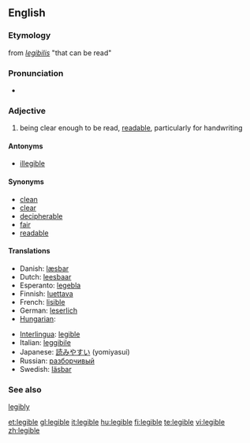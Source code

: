 ==English==

===Etymology===
from {{LL.}} ''[[legibilis]]'' "that can be read"

===Pronunciation===
*{{IPA|/ˈlɛʤəbl/}}

===Adjective===
{{en-adj}}

# being clear enough to be read, [[readable]], particularly for handwriting

====Antonyms====
*[[illegible]]

====Synonyms====
*[[clean]]
*[[clear]]
*[[decipherable]]
*[[fair]]
*[[readable]]

====Translations====
{{trans-top|being clear enough to be read, readable, particularly for handwriting}}
*Danish: [[læsbar]]
*Dutch: [[leesbaar]]
*Esperanto: [[legebla]]
*Finnish: [[luettava]]
*French: [[lisible]]
*German: [[leserlich]]
*[[Hungarian]]: {{t|hu|olvasható}}
{{trans-mid}}
*[[Interlingua]]: [[legible]]
*Italian: [[leggibile]]
*Japanese: [[読みやすい]] (yomiyasui)
*Russian: [[разборчивый]]
*Swedish: [[läsbar]]
{{trans-bottom}}

===See also===
[[legibly]]

[[et:legible]]
[[gl:legible]]
[[it:legible]]
[[hu:legible]]
[[fi:legible]]
[[te:legible]]
[[vi:legible]]
[[zh:legible]]